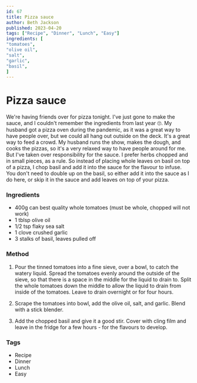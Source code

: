 ```yaml
---
id: 67
title: Pizza sauce
author: Beth Jackson
published: 2023-04-20
tags: ["Recipe", "Dinner", "Lunch", "Easy"]
ingredients: [
"tomatoes",
"olive oil",
"salt",
"garlic",
"basil",
]
---
```


# Pizza sauce

<BlogTextWrapper>

We're having friends over for pizza tonight. I've just gone to make the sauce, and I couldn't remember the ingredients from last year 🙄. My husband got a pizza oven during the pandemic, as it was a great way to have people over, but we could all hang out outside on the deck. It's a great way to feed a crowd. My husband runs the show, makes the dough, and cooks the pizzas, so it's a very relaxed way to have people around for me. But I've taken over responsibility for the sauce. I prefer herbs chopped and in small pieces, as a rule. So instead of placing whole leaves on basil on top of a pizza, I chop basil and add it into the sauce for the flavour to infuse. You don't need to double up on the basil, so either add it into the sauce as I do here, or skip it in the sauce and add leaves on top of your pizza.

</BlogTextWrapper>

<BlogTextWrapper>

### Ingredients

- 400g can best quality whole tomatoes (must be whole, chopped will not work)
- 1 tblsp olive oil
- 1/2 tsp flaky sea salt
- 1 clove crushed garlic
- 3 stalks of basil, leaves pulled off

</BlogTextWrapper>

<BlogTextWrapper>

### Method

1. Pour the tinned tomatoes into a fine sieve, over a bowl, to catch the watery liquid. Spread the tomatoes evenly around the outside of the sieve, so that there is a space in the middle for the liquid to drain to. Split the whole tomatoes down the middle to allow the liquid to drain from inside of the tomatoes. Leave to drain overnight or for four hours.

2. Scrape the tomatoes into bowl, add the olive oil, salt, and garlic. Blend with a stick blender.

3. Add the chopped basil and give it a good stir. Cover with cling film and leave in the fridge for a few hours - for the flavours to develop.

</BlogTextWrapper>

<BlogTextWrapper>

### Tags

- Recipe
- Dinner
- Lunch
- Easy

</BlogTextWrapper>
